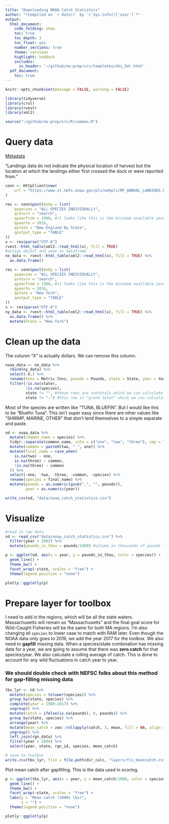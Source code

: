 ```yaml
---
title: "Downloading NOAA Catch Statistics"
author: "*Compiled on `r date()` by `r Sys.info()['user']`*"
output: 
  html_document:
    code_folding: show
    toc: true
    toc_depth: 3
    toc_float: yes
    number_sections: true
    theme: cerulean
    highlight: haddock
    includes: 
      in_header: '~/github/ne-prep/src/templates/ohi_hdr.html'
  pdf_document:
    toc: true
---
```



```r
knitr::opts_chunk$set(message = FALSE, warning = FALSE)

library(tidyverse)
library(crul)
library(rvest)
library(xml2)

source("~/github/ne-prep/src/R/common.R")
```

# Query data

[Metadata](https://foss.nmfs.noaa.gov/apexfoss/f?p=215:240:::NO:::)

"Landings data do not indicate the physical location of harvest but the location at which the landings either first crossed the dock or were reported from."

```r
conn <- HttpClient$new(
	url = "https://www.st.nmfs.noaa.gov/pls/webpls/MF_ANNUAL_LANDINGS.RESULTS"
)
```


```r
res <- conn$post(body = list(
	qspecies = "ALL SPECIES INDIVIDUALLY",
	qreturn = "search",
	qyearfrom = 1980, #it looks like this is the minimum available year for this region. 
	qyearto = 2016,
	qstate = "New England By State",
	qoutput_type = "TABLE"
))
x <- res$parse("UTF-8")
rvest::html_table(xml2::read_html(x), fill = TRUE) 
#assign object and save as dataframe
ne_data <- rvest::html_table(xml2::read_html(x), fill = TRUE) %>% 
  as.data.frame()

```

```r
res <- conn$post(body = list(
	qspecies = "ALL SPECIES INDIVIDUALLY",
	qreturn = "search",
	qyearfrom = 1980, #it looks like this is the minimum available year for this region. I originally used 1900 as qyearfrom and 1945 was min returned.
	qyearto = 2016,
	qstate = "New York",
	qoutput_type = "TABLE"
))
x <- res$parse("UTF-8")
ny_data <- rvest::html_table(xml2::read_html(x), fill = TRUE) %>% 
  as.data.frame() %>%
  mutate(State = "New York")
```

# Clean up the data

The column "X" is actually dollars. We can remove this column.

```r

noaa_data <- ne_data %>%
  rbind(ny_data) %>%
  select(-X.) %>%
  rename(tons = Metric.Tons, pounds = Pounds, state = State, year = Year, species = Species) %>%
  filter(!is.na(state),
         !is.na(species),
         state != "", #these rows are subtotals which we can calculate on our own
         state != "-") #this row is "grand total" which we can calculate on our own
```

Most of the species are written like "TUNA, BLUEFIN". But I would like this to be "Bluefin Tuna". This isn't super easy since there are other values like "SHRIMP, MARINE, OTHER" that don't lend themselves to a simple separate and paste.

```r

nd <- noaa_data %>%
  mutate(common_name = species) %>%
  tidyr::separate(common_name, into = c("one", "two", "three"), sep = ", ") %>%
  mutate(common = paste0(two, " ", one)) %>%
  mutate(final_name = case_when(
    is.na(two) ~ one,
    is.na(three) ~ common,
    !is.na(three) ~ common
  )) %>%
  select(-one, -two, -three, -common, -species) %>%
  rename(species = final_name) %>%
  mutate(pounds = as.numeric(gsub(",", "", pounds)),
         year = as.numeric(year))

write_csv(nd, "data/noaa_catch_statistics.csv")
```

# Visualize

```r
#read in raw data
nd <- read_csv("data/noaa_catch_statistics.csv") %>%
  filter(year > 2002) %>%
  mutate(pounds_in_thou = pounds/1000) #column in thousands of pounds for better plotting

p <- ggplot(nd, aes(x = year, y = pounds_in_thou, color = species)) +
  geom_line() +
  theme_bw() +
  facet_wrap(~state, scales = "free") +
  theme(legend.position = "none")

plotly::ggplotly(p)

```

# Prepare layer for toolbox

I need to add in the regions, which will be all the state waters. Massachusetts will remain as "Massachusetts" and the final goal score for Wild-Caught Fisheries will be the same for both MA regions. I'm also changing all `species` to lower case to match with RAM later. Even though the NOAA data only goes to 2016, we add the year 2017 for the toolbox. We also need to **gapfill** missing data. When a species/state combination has missing data for a year, we are going to assume that there was **zero catch** for that species/year. We also calculate a rolling average of catch. This is done to account for any wild fluctuations in catch year to year.

### We should double check with NEFSC folks about this method for gap-filling missing data

```r

tbx_lyr <- nd %>%
  mutate(species = tolower(species)) %>%
  group_by(state, species) %>%
  complete(year = 1980:2017) %>%
  ungroup() %>%
  mutate(catch = ifelse(is.na(pounds), 0, pounds)) %>%
  group_by(state, species) %>%
  arrange(year) %>%
  mutate(mean_catch = zoo::rollapply(catch, 3, mean, fill = NA, align = 'right')) %>%  ## create a new column `mean_catch` with rolling mean of 3 yrs
  ungroup() %>%
  left_join(rgn_data) %>%
  filter(year > 2004) %>%
  select(year, state, rgn_id, species, mean_catch)

# save to toolbox
write.csv(tbx_lyr, file = file.path(dir_calc, "layers/fis_meancatch.csv"))
```

Plot mean catch after gapfilling. This is the data used in scoring. 

```r

p <- ggplot(tbx_lyr, aes(x = year, y = mean_catch/1000, color = species)) +
  geom_line() +
  theme_bw() +
  facet_wrap(~state, scales = "free") +
  labs(y = "Mean catch (1000s lbs)",
       x = "") +
  theme(legend.position = "none")

plotly::ggplotly(p)

```




























